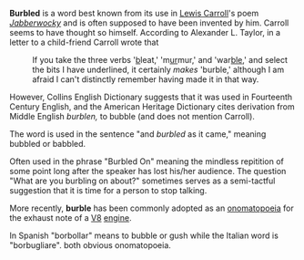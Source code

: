 '''Burbled''' is a word best known from its use in [[Lewis Carroll]]'s poem ''[[Jabberwocky]]'' and is often supposed to have been invented by him. Carroll seems to have thought so himself. According to Alexander L. Taylor, in a letter to a child-friend Carroll wrote that

:If you take the three verbs '<u>b</u>leat,' 'm<u>ur</u>mur,' and 'war<u>ble</u>,' and select the bits I have underlined, it certainly ''makes'' 'burble,' although I am afraid I can't distinctly remember having made it in that way.

However, Collins English Dictionary suggests that it was used in Fourteenth Century English, and the American Heritage Dictionary cites derivation from Middle English ''burblen,'' to bubble (and does not mention Carroll).

The word is used in the sentence "and ''burbled'' as it came," meaning bubbled or babbled.

Often used in the phrase "Burbled On" meaning the mindless repitition of some point long after the speaker has lost his/her audience.   The question  "What are you burbling on about?" sometimes serves as a semi-tactful suggestion that it is time for a person to stop talking.

More recently, '''burble''' has been commonly adopted as an [[onomatopoeia]] for the exhaust note of a [[V8]] [[internal-combustion engine|engine]].

In Spanish "borbollar" means to bubble or gush while the Italian word is "borbugliare". both obvious onomatopoeia.

{{vocab-stub}}